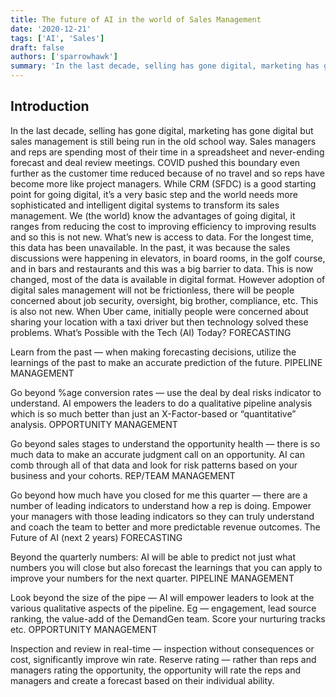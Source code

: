 ```yaml
---
title: The future of AI in the world of Sales Management
date: '2020-12-21'
tags: ['AI', 'Sales']
draft: false
authors: ['sparrowhawk']
summary: 'In the last decade, selling has gone digital, marketing has gone digital but sales management is still being run in the old school way...'
---
```


## Introduction

In the last decade, selling has gone digital, marketing has gone digital but sales management is still being run in the old school way.
Sales managers and reps are spending most of their time in a spreadsheet and never-ending forecast and deal review meetings.
COVID pushed this boundary even further as the customer time reduced because of no travel and so reps have become more like project managers.
While CRM (SFDC) is a good starting point for going digital, it’s a very basic step and the world needs more sophisticated and intelligent digital systems to transform its sales management.
We (the world) know the advantages of going digital, it ranges from reducing the cost to improving efficiency to improving results and so this is not new.
What’s new is access to data. For the longest time, this data has been unavailable. In the past, it was because the sales discussions were happening in elevators, in board rooms, in the golf course, and in bars and restaurants and this was a big barrier to data. This is now changed, most of the data is available in digital format.
However adoption of digital sales management will not be frictionless, there will be people concerned about job security, oversight, big brother, compliance, etc. This is also not new. When Uber came, initially people were concerned about sharing your location with a taxi driver but then technology solved these problems.
What’s Possible with the Tech (AI) Today?
FORECASTING

Learn from the past — when making forecasting decisions, utilize the learnings of the past to make an accurate prediction of the future.
PIPELINE MANAGEMENT

Go beyond %age conversion rates — use the deal by deal risks indicator to understand. AI empowers the leaders to do a qualitative pipeline analysis which is so much better than just an X-Factor-based or “quantitative” analysis.
OPPORTUNITY MANAGEMENT

Go beyond sales stages to understand the opportunity health — there is so much data to make an accurate judgment call on an opportunity. AI can comb through all of that data and look for risk patterns based on your business and your cohorts.
REP/TEAM MANAGEMENT

Go beyond how much have you closed for me this quarter — there are a number of leading indicators to understand how a rep is doing. Empower your managers with those leading indicators so they can truly understand and coach the team to better and more predictable revenue outcomes.
The Future of AI (next 2 years)
FORECASTING

Beyond the quarterly numbers: AI will be able to predict not just what numbers you will close but also forecast the learnings that you can apply to improve your numbers for the next quarter.
PIPELINE MANAGEMENT

Look beyond the size of the pipe — AI will empower leaders to look at the various qualitative aspects of the pipeline. Eg — engagement, lead source ranking, the value-add of the DemandGen team. Score your nurturing tracks etc.
OPPORTUNITY MANAGEMENT

Inspection and review in real-time — inspection without consequences or cost, significantly improve win rate.
Reserve rating — rather than reps and managers rating the opportunity, the opportunity will rate the reps and managers and create a forecast based on their individual ability.
